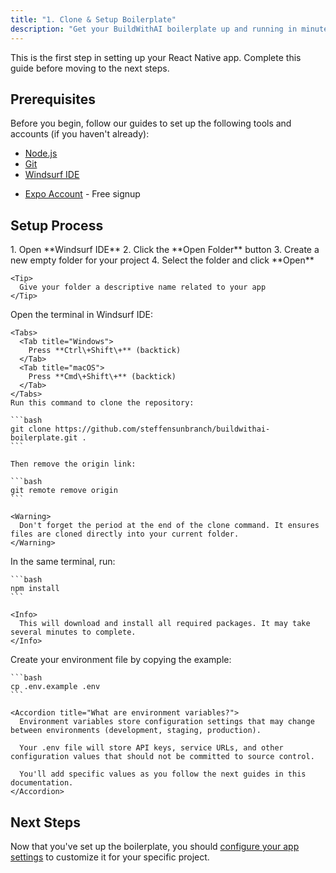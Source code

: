 ```yaml
---
title: "1. Clone & Setup Boilerplate"
description: "Get your BuildWithAI boilerplate up and running in minutes"
---
```


<Note>
  This is the first step in setting up your React Native app. Complete this guide before moving to the next steps.
</Note>

## Prerequisites

Before you begin, follow our guides to set up the following tools and accounts (if you haven't already):

<CardGroup cols={2}>
  <Card title="Required Software" icon="wrench">
    <ul className="mt-2">
      <li><a href="/quickstart/setup-nodejs"><u>Node.js</u></a></li>
      <li><a href="/quickstart/setup-git"><u>Git</u></a></li>
      <li><a href="/quickstart/setup-windsurf"><u>Windsurf IDE</u></a></li>
    </ul>
  </Card>
  
  <Card title="Required Account" icon="user">
    <ul className="mt-2">
      <li><a href="/quickstart/setup-expo-account"><u>Expo Account</u></a> - Free signup</li>
    </ul>
  </Card>
</CardGroup>

## Setup Process

<Steps>
  <Step title="Create Your Project">
    1. Open **Windsurf IDE**
    2. Click the **Open Folder** button
    3. Create a new empty folder for your project
    4. Select the folder and click **Open**

    <Tip>
      Give your folder a descriptive name related to your app
    </Tip>
  </Step>
  <Step title="Clone the Boilerplate">
    Open the terminal in Windsurf IDE:

    <Tabs>
      <Tab title="Windows">
        Press **Ctrl\+Shift\+** (backtick)
      </Tab>
      <Tab title="macOS">
        Press **Cmd\+Shift\+** (backtick)
      </Tab>
    </Tabs>
    Run this command to clone the repository:

    ```bash
    git clone https://github.com/steffensunbranch/buildwithai-boilerplate.git .
    ```

    Then remove the origin link:

    ```bash
    git remote remove origin
    ```

    <Warning>
      Don't forget the period at the end of the clone command. It ensures files are cloned directly into your current folder.
    </Warning>
  </Step>
  <Step title="Install Dependencies">
    In the same terminal, run:

    ```bash
    npm install
    ```

    <Info>
      This will download and install all required packages. It may take several minutes to complete.
    </Info>
  </Step>
  <Step title="Set Up Environment Variables">
    Create your environment file by copying the example:

    ```bash
    cp .env.example .env
    ```

    <Accordion title="What are environment variables?">
      Environment variables store configuration settings that may change between environments (development, staging, production).

      Your .env file will store API keys, service URLs, and other configuration values that should not be committed to source control.

      You'll add specific values as you follow the next guides in this documentation.
    </Accordion>
  </Step>
</Steps>

## Next Steps

Now that you've set up the boilerplate, you should [configure your app settings](/quickstart/app-configuration) to customize it for your specific project.